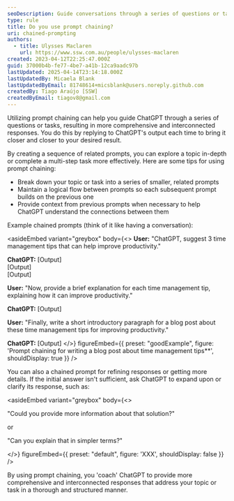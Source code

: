 ```yaml
---
seoDescription: Guide conversations through a series of questions or tasks using chained prompting, yielding comprehensive and interconnected responses.
type: rule
title: Do you use prompt chaining?
uri: chained-prompting
authors:
  - title: Ulysses Maclaren
    url: https://www.ssw.com.au/people/ulysses-maclaren
created: 2023-04-12T22:25:47.000Z
guid: 37000b4b-fe77-4be7-a41b-12ca9aadc97b
lastUpdated: 2025-04-14T23:14:18.000Z
lastUpdatedBy: Micaela Blank
lastUpdatedByEmail: 81748614+micsblank@users.noreply.github.com
createdBy: Tiago Araújo [SSW]
createdByEmail: tiagov8@gmail.com
---
```


Utilizing prompt chaining can help you guide ChatGPT through a series of questions or tasks, resulting in more comprehensive and interconnected responses. You do this by replying to ChatGPT's output each time to bring it closer and closer to your desired result.

By creating a sequence of related prompts, you can explore a topic in-depth or complete a multi-step task more effectively.
Here are some tips for using prompt chaining:

* Break down your topic or task into a series of smaller, related prompts
* Maintain a logical flow between prompts so each subsequent prompt builds on the previous one
* Provide context from previous prompts when necessary to help ChatGPT understand the connections between them

Example chained prompts (think of it like having a conversation):

<asideEmbed
  variant="greybox"
  body={<>
    **User:** "ChatGPT, suggest 3 time management tips that can help improve productivity."

**ChatGPT:**
  \[Output]\
  \[Output]\
  \[Output]

**User:** "Now, provide a brief explanation for each time management tip, explaining how it can improve productivity."

**ChatGPT:** \[Output]

**User:** "Finally, write a short introductory paragraph for a blog post about these time management tips for improving productivity."

**ChatGPT:** \[Output]
  </>}
  figureEmbed={{
    preset: "goodExample",
    figure: 'Prompt chaining for writing a blog post about time management tips**',
    shouldDisplay: true
  }}
/>

You can also a chained prompt for refining responses or getting more details. If the initial answer isn't sufficient, ask ChatGPT to expand upon or clarify its response, such as:

<asideEmbed
  variant="greybox"
  body={<>
    
"Could you provide more information about that solution?"

or

"Can you explain that in simpler terms?"

  </>}
  figureEmbed={{
    preset: "default",
    figure: 'XXX',
    shouldDisplay: false
  }}
/>

By using prompt chaining, you 'coach' ChatGPT to provide more comprehensive and interconnected responses that address your topic or task in a thorough and structured manner.
